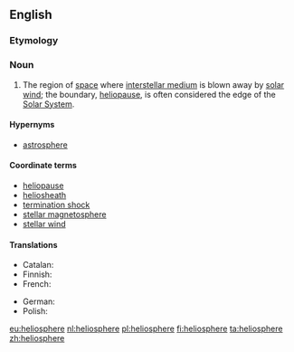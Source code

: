 {{also|heliosphere|héliosphère}}
==English==
{{wikipedia}}

===Etymology===
{{confix|helio|sphere|lang=en}}

===Noun===
{{en-noun}}

# {{context|astronomy|lang=en}} The region of [[space]] where [[interstellar medium]] is blown away by [[solar wind]]; the boundary, [[heliopause]], is often considered the edge of the [[Solar System]].

====Hypernyms====
* [[astrosphere]]

====Coordinate terms====
* [[heliopause]]
* [[heliosheath]]
* [[termination shock]]
* [[stellar magnetosphere]]
* [[stellar wind]]

====Translations====
{{trans-top|region of space}}
* Catalan: {{t|ca|heliosfera|f}}
* Finnish: {{t+|fi|heliosfääri}}
* French: {{t+|fr|héliosphère|f}}
{{trans-mid}}
* German: {{t-|de|Heliosphäre|f}}
* Polish: {{t+|pl|heliosfera|f}}
{{trans-bottom}}

[[eu:heliosphere]]
[[nl:heliosphere]]
[[pl:heliosphere]]
[[fi:heliosphere]]
[[ta:heliosphere]]
[[zh:heliosphere]]